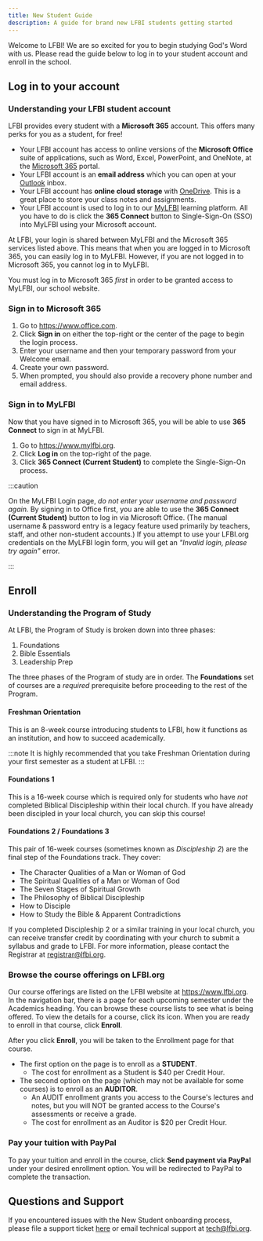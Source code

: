 ```yaml
---
title: New Student Guide
description: A guide for brand new LFBI students getting started
---
```


Welcome to LFBI! We are so excited for you to begin studying God's Word with us. Please read the guide below to log in to your student account and enroll in the school.

## Log in to your account

### Understanding your LFBI student account

LFBI provides every student with a **Microsoft 365** account. This offers many perks for you as a student, for free!

-   Your LFBI account has access to online versions of the **Microsoft Office** suite of applications, such as Word, Excel, PowerPoint, and OneNote, at the [Microsoft 365](https://www.office.com/login) portal.
-   Your LFBI account is an **email address** which you can open at your [Outlook](https://outlook.office.com/mail/inbox) inbox.
-   Your LFBI account has **online cloud storage** with [OneDrive](https://www.onedrive.live.com). This is a great place to store your class notes and assignments.
-   Your LFBI account is used to log in to our [MyLFBI](https://mylfbi.org/login/index.php) learning platform. All you have to do is click the **365 Connect** button to Single-Sign-On (SSO) into MyLFBI using your Microsoft account.

At LFBI, your login is shared between MyLFBI and the Microsoft 365 services listed above. This means that when you are logged in to Microsoft 365, you can easily log in to MyLFBI. However, if you are not logged in to Microsoft 365, you cannot log in to MyLFBI.

You must log in to Microsoft 365 *first* in order to be granted access to MyLFBI, our school website.

### Sign in to Microsoft 365

1.  Go to https://www.office.com.
2.  Click **Sign in** on either the top-right or the center of the page to begin the login process.
3.  Enter your username and then your temporary password from your Welcome email.
4.  Create your own password.
5.  When prompted, you should also provide a recovery phone number and email address.

### Sign in to MyLFBI

Now that you have signed in to Microsoft 365, you will be able to use **365 Connect** to sign in at MyLFBI.

1.  Go to https://www.mylfbi.org.
2.  Click **Log in** on the top-right of the page.
3.  Click **365 Connect (Current Student)** to complete the Single-Sign-On process.

:::caution

On the MyLFBI Login page, *do not enter your username and password again.* By signing in to Office first, you are able to use the **365 Connect (Current Student)** button to log in via Microsoft Office. (The manual username & password entry is a legacy feature used primarily by teachers, staff, and other non-student accounts.) If you attempt to use your LFBI.org credentials on the MyLFBI login form, you will get an *"Invalid login, please try again"* error.

:::

## Enroll

### Understanding the Program of Study

At LFBI, the Program of Study is broken down into three phases:
1.  Foundations
2.  Bible Essentials
3.  Leadership Prep

The three phases of the Program of study are in order. The **Foundations** set of courses are a *required* prerequisite before proceeding to the rest of the Program.

#### Freshman Orientation

This is an 8-week course introducing students to LFBI, how it functions as an institution, and how to succeed academically. 

:::note
    It is highly recommended that you take Freshman Orientation during your first semester as a student at LFBI.
:::


#### Foundations 1

This is a 16-week course which is required only for students who have *not* completed Biblical Discipleship within their local church. If you have already been discipled in your local church, you can skip this course!

#### Foundations 2 / Foundations 3

This pair of 16-week courses (sometimes known as *Discipleship 2*) are the final step of the Foundations track. They cover:
-   The Character Qualities of a Man or Woman of God
-   The Spiritual Qualities of a Man or Woman of God
-   The Seven Stages of Spiritual Growth
-   The Philosophy of Biblical Discipleship
-   How to Disciple
-   How to Study the Bible & Apparent Contradictions

If you completed Discipleship 2 or a similar training in your local church, you can receive transfer credit by coordinating with your church to submit a syllabus and grade to LFBI. For more information, please contact the Registrar at [registrar@lfbi.org](mailto:registrar@lfbi.org).

### Browse the course offerings on LFBI.org

Our course offerings are listed on the LFBI website at https://www.lfbi.org. In the navigation bar, there is a page for each upcoming semester under the Academics heading. You can browse these course lists to see what is being offered. To view the details for a course, click its icon. When you are ready to enroll in that course, click  **Enroll**.

After you click **Enroll**, you will be taken to the Enrollment page for that course. 
-   The first option on the page is to enroll as a **STUDENT**.
    -   The cost for enrollment as a Student is $40 per Credit Hour.
-   The second option on the page (which may not be available for some courses) is to enroll as an **AUDITOR**.
    -   An AUDIT enrollment grants you access to the Course's lectures and notes, but you will NOT be granted access to the Course's assessments or receive a grade.
    -   The cost for enrollment as an Auditor is $20 per Credit Hour.

### Pay your tuition with PayPal

To pay your tuition and enroll in the course, click **Send payment via PayPal** under your desired enrollment option. You will be redirected to PayPal to complete the transaction.

## Questions and Support

If you encountered issues with the New Student onboarding process, please file a support ticket [here](https://www.cognitoforms.com/mbt3/lfbihelpdesk) or email technical support at [tech@lfbi.org](mailto:tech@lfbi.org).